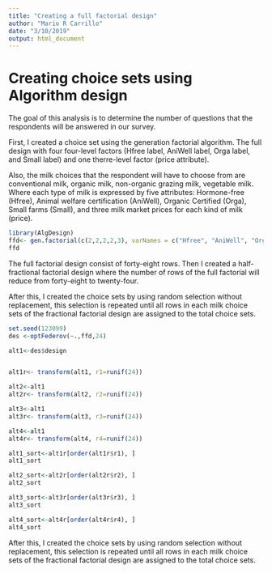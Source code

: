 ```yaml
---
title: "Creating a full factorial design"
author: "Mario R Carrillo"
date: "3/10/2019"
output: html_document
---
```


# Creating choice sets using Algorithm design

The goal of this analysis is to determine the number of questions that the respondents will be answered in our survey.  

First, I created a choice set using the generation factorial algorithm. The full design with four four-level factors (Hfree label, AniWell label, Orga label, and Small label) and one therre-level factor (price attribute). 

Also, the milk choices that the respondent will have to choose from are conventional milk, organic milk, non-organic grazing milk, vegetable milk. Where each type of milk is expressed by five attributes: Hormone-free (Hfree), Animal welfare certification (AniWell), Organic Certified (Orga), Small farms (Small), and three milk market prices for each kind of milk (price). 
 

```r
library(AlgDesign)
ffd<- gen.factorial(c(2,2,2,2,3), varNames = c("Hfree", "AniWell", "Orga", "Small", "Price"), factors="all")
ffd

```

The full factorial design consist of forty-eight rows. Then I created a half-fractional factorial design where the number of rows of the full factorial will reduce from forty-eight to twenty-four. 

After this, I created the choice sets by using random selection without replacement, this selection is repeated until all rows in each milk choice sets of the fractional factorial design are assigned to the total choice sets.  


```r
set.seed(123099)
des <-optFederov(~.,ffd,24)

alt1<-des$design


alt1r<- transform(alt1, r1=runif(24))

alt2<-alt1
alt2r<- transform(alt2, r2=runif(24))

alt3<-alt1
alt3r<- transform(alt3, r3=runif(24))

alt4<-alt1
alt4r<- transform(alt4, r4=runif(24))

alt1_sort<-alt1r[order(alt1r$r1), ]
alt1_sort

alt2_sort<-alt2r[order(alt2r$r2), ]
alt2_sort

alt3_sort<-alt3r[order(alt3r$r3), ]
alt3_sort

alt4_sort<-alt4r[order(alt4r$r4), ]
alt4_sort
```

After this, I created the choice sets by using random selection without replacement, this selection is repeated until all rows in each milk choice sets of the fractional factorial design are assigned to the total choice sets.



